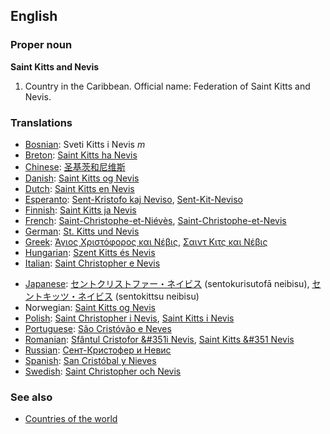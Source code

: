 ==English==

===Proper noun===
'''Saint Kitts and Nevis'''

# Country in the Caribbean. Official name: Federation of Saint Kitts and Nevis.
===Translations===
{{top}}
*[[Bosnian]]: Sveti Kitts i Nevis ''m''
*[[Breton]]: [[Saint Kitts ha Nevis]]
*[[Chinese]]: [[圣基茨和尼维斯]]
*[[Danish]]: [[Saint Kitts og Nevis]]
*[[Dutch]]: [[Saint Kitts en Nevis]]
*[[Esperanto]]: [[Sent-Kristofo kaj Neviso]], [[Sent-Kit-Neviso]]
*[[Finnish]]: [[Saint Kitts ja Nevis]]
*[[French]]: [[Saint-Christophe-et-Niévès]], [[Saint-Christophe-et-Nevis]]
*[[German]]: [[St. Kitts und Nevis]]
*[[Greek]]: [[Άγιος Χριστόφορος και Νέβις]], [[Σαιντ Κιτς και Νέβις]]
*[[Hungarian]]: [[Szent Kitts és Nevis]]
*[[Italian]]: [[Saint Christopher e Nevis]]
{{mid}}
*[[Japanese]]: [[セントクリストファー・ネイビス]] (sentokurisutofā neibisu), [[セントキッツ・ネイビス]] (sentokittsu neibisu)
*Norwegian: [[Saint Kitts og Nevis]]
*[[Polish]]: [[Saint Christopher i Nevis]], [[Saint Kitts i Nevis]]
*[[Portuguese]]: [[São Cristóvão e Neves]]
*[[Romanian]]: [[Sfântul Cristofor &#351i Nevis]], [[Saint Kitts &#351 Nevis]]
*[[Russian]]: [[Сент-Кристофер и Невис]]
*[[Spanish]]: [[San Cristóbal y Nieves]]
*[[Swedish]]: [[Saint Christopher och Nevis]]
{{bottom}}

===See also===
* [[Countries of the world]]